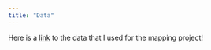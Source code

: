 ```yaml
---
title: "Data"
---
```


Here is a [link](https://data.cityofnewyork.us/Environment/New-York-City-s-Flood-Vulnerability-Index/mrjc-v9pm/about_data) to the data that I used for the mapping project!
